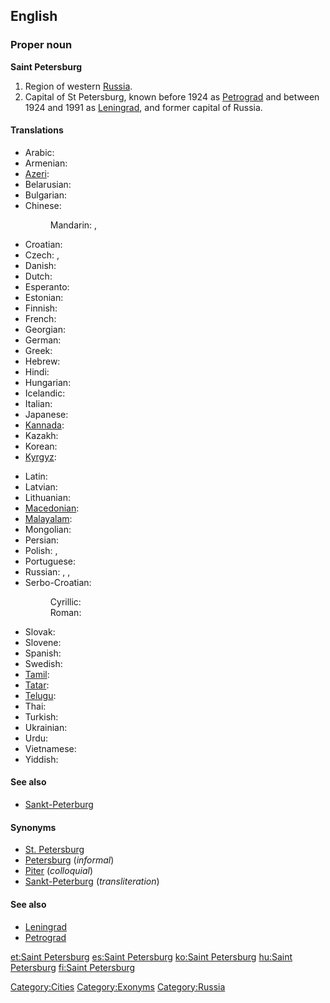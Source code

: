 ==English==
{{wikipedia}}

===Proper noun===
'''Saint Petersburg'''

# Region of western [[Russia]].
# Capital of St Petersburg, known before 1924 as [[Petrograd]] and between 1924 and 1991 as [[Leningrad]], and former capital of Russia.

====Translations====
{{trans-top|city}}
* Arabic: {{t|ar|سانت بطرسبرغ|m|tr=sant buTrusburgh}}
* Armenian: {{t-|hy|Սանկտ Պետերբուրգ|tr=Sankt Peterburg}}
* [[Azeri]]: {{t|az|Sankt-Peterburq|xs=Azeri}}
* Belarusian: {{t|be|Санкт-Пецярбург|m|tr=Sankt-Pecjarbúrh|xs=Belarusian}}
* Bulgarian: {{t|bg|Санкт Петербург|m|tr=Sankt Peterburg}}
* Chinese:
*: Mandarin: {{t-|cmn|聖彼得堡|sc=Hani}},  {{t-|cmn|圣彼得堡|tr=Shèng-Bǐdebǎo|sc=Hani}}
* Croatian: {{t-|hr|Sankt Peterburg|m}}
* Czech: {{t|cs|Sankt Petěrburg|m}},  {{t|cs|Petrohrad|m}}
* Danish: {{t|da|Sankt Petersborg}}
* Dutch: {{t+|nl|Sint-Petersburg}}
* Esperanto: {{t-|eo|Sankt-Peterburgo|xs=Esperanto}}
* Estonian: {{t-|et|Peterburi}}
* Finnish: {{t+|fi|Pietari}}
* French: {{t+|fr|Saint-Pétersbourg}}
* Georgian: {{t|ka|სანქტ-პეტერბურგი|tr=Sank't-Peterburgi|sc=Geor|xs=Georgian}}
* German: {{t-|de|Sankt Petersburg}}
* Greek: {{t|el|Αγία Πετρούπολη|tr=Agía Petroúpole}}
* Hebrew: {{t|he|סנט פטרסבורג}}
* Hindi: {{t|hi|सेंट पीटर्सबर्ग|tr=seṇṭ pīṭarsbarg|xs=Hindi}}
* Hungarian: {{t+|hu|Szentpétervár}}
* Icelandic: {{t|is|Sankti Pétursborg|f}}
* Italian: {{t+|it|San Pietroburgo|m}}
* Japanese: {{t-|ja|サンクトペテルブルク|tr=Sankutopeteruburuku}}
* [[Kannada]]: {{t|kn|ಸೇಂಟ್ ಪೀಟರ್ಸ್‌ಬರ್ಗ್|sc=Knda|xs=Kannada}}
* Kazakh: {{t|kk|Сән-Питербор|sc=Cyrl|xs=Kazakh}}
* Korean: {{t+|ko|상트페테르부르크|tr=Sangteupetereubureugeu|sc=Hang}}
* [[Kyrgyz]]: {{t-|ky|Санкт-Петербург|sc=Cyrl|xs=Kyrgyz}}
{{trans-mid}}
* Latin: {{t|la|Petropolis}}
* Latvian: {{t|lv|Sanktpēterburga|f|xs=Latvian}}
* Lithuanian: {{t|lt|Sankt Peterburgas|m|xs=Lithuanian}}
* [[Macedonian]]: {{t+|mk|Санкт Петербург|m|tr=Sankt Péterburg}}
* [[Malayalam]]: {{t|ml|സെന്റ് പീറ്റേഴ്സ്ബര്‍ഗ്|sc=Mlym|xs=Malayalam}}
* Mongolian: {{t-|mn|Санкт-Петербург|tr=Sankt-Peterbúrg|sc=Cyrl|xs=Mongolian}}
* Persian: {{t|fa|سن پترزبورگ|xs=Persian}}
* Polish: {{t+|pl|Petersburg|m}}, {{t-|pl|Sankt Petersburg|m}}
* Portuguese: {{t|pt|São Petersburgo|m}}
* Russian: {{t+|ru|Санкт-Петербург|m|tr=Sankt-Peterbúrg}},  {{t+|ru|Петербург|m|tr=Peterbúrg}},  {{qualifier|colloquial}} {{t+|ru|Питер|m|tr=Píter}}
* Serbo-Croatian:
*: Cyrillic: {{t|sh|Санкт Петербург|m|sc=Cyrl|xs=Serbo-Croatian}}
*: Roman: {{t|sh|Sankt Peterburg|m|xs=Serbo-Croatian}}
* Slovak: {{t-|sk|Sankt Peterburg|m}}
* Slovene: {{t-|sl|Sankt Peterburg|m}}
* Spanish: {{t|es|San Petersburgo|m}}
* Swedish: {{t-|sv|Sankt Petersburg}}
* [[Tamil]]: {{t|ta|சென் பீட்டர்ஸ்பேர்க்|xs=Tamil}}
* [[Tatar]]: {{t-|tt|Санкт-Петербург|sc=Cyrl|xs=Tatar}}
* [[Telugu]]: {{t|te|సెయింట్ పీటర్స్‌బర్గ్}}
* Thai: {{t|th|เซนต์ปีเตอร์สเบิร์ก|tr=sayn-bpee-dtêr-sà-bèrk}}
* Turkish: {{t-|tr|St. Petersburg}}
* Ukrainian: {{t-|uk|Санкт-Петербург|m|tr=Sankt-Peterbúrh|xs=Ukrainian}}
* Urdu: {{t|ur|سینٹ پیٹرز برگ|xs=Urdu}}
* Vietnamese: {{t-|vi|Sankt-Peterburg|xs=Vietnamese}}
* Yiddish: {{t|yi|פעטערבורג|sc=yi-Hebr|xs=Yiddish}}
{{trans-bottom}}

====See also====
* [[Sankt-Peterburg]]

====Synonyms====
* [[St. Petersburg]]
* [[Petersburg]] (''informal'')
* [[Piter]] (''colloquial'')
* [[Sankt-Peterburg]] (''transliteration'')

====See also====
* [[Leningrad]]
* [[Petrograd]]

[[Category:Cities]]
[[Category:Exonyms]]
[[Category:Russia]]

[[et:Saint Petersburg]]
[[es:Saint Petersburg]]
[[ko:Saint Petersburg]]
[[hu:Saint Petersburg]]
[[fi:Saint Petersburg]]